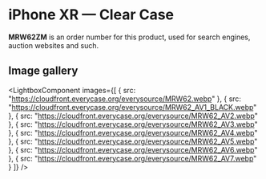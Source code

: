 
# iPhone XR  — Clear Case

<Callout type='info' emoji='👉🏻'>**MRW62ZM** is an order number for this product, used for search engines, auction websites and such.</Callout>

## Image gallery

<LightboxComponent
    images={[
      {
        src: "https://cloudfront.everycase.org/everysource/MRW62.webp"
      },
      {
        src: "https://cloudfront.everycase.org/everysource/MRW62_AV1_BLACK.webp"
      },
      {
        src: "https://cloudfront.everycase.org/everysource/MRW62_AV2.webp"
      },
      {
        src: "https://cloudfront.everycase.org/everysource/MRW62_AV3.webp"
      },
      {
        src: "https://cloudfront.everycase.org/everysource/MRW62_AV4.webp"
      },
      {
        src: "https://cloudfront.everycase.org/everysource/MRW62_AV5.webp"
      },
      {
        src: "https://cloudfront.everycase.org/everysource/MRW62_AV6.webp"
      },
      {
        src: "https://cloudfront.everycase.org/everysource/MRW62_AV7.webp"
      }
    ]}
  />
